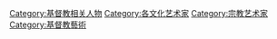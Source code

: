 {{Commonscat|Christian artists}}

[[Category:基督教相关人物|Category:基督教相关人物]]
[[Category:各文化艺术家|Category:各文化艺术家]]
[[Category:宗教艺术家|Category:宗教艺术家]]
[[Category:基督教藝術|Category:基督教藝術]]
